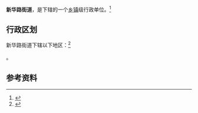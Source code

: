 {{中国乡级行政区|13/01/05/003/000}}

'''新华路街道'''，是{{PRC admin/fullname|13/01/05/003/000|3}}下辖的一个[[乡镇|乡镇]]级行政单位。<ref>{{PRC admin/ref sgc|{{PRC admin/parent|13/01/05/003/000}}}}</ref>

== 行政区划 ==

新华路街道下辖以下地区：<ref>{{PRC admin/ref sgc|13/01/05/003/000}}</ref>

{{PRC admin/children|13/01/05/003/000}}。

== 参考资料 ==

{{reflist}}

{{行政区划小作品}}
{{PRC admin/navcat|13/01/05/003/000}}